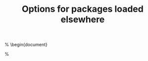 % Options for packages loaded elsewhere
\PassOptionsToPackage{unicode}{hyperref}
\PassOptionsToPackage{hyphens}{url}
%
\documentclass[
]{article}
\usepackage{lmodern}
\usepackage{amssymb,amsmath}
\usepackage{ifxetex,ifluatex}
\ifnum 0\ifxetex 1\fi\ifluatex 1\fi=0 % if pdftex
  \usepackage[T1]{fontenc}
  \usepackage[utf8]{inputenc}
  \usepackage{textcomp} % provide euro and other symbols
\else % if luatex or xetex
  \usepackage{unicode-math}
  \defaultfontfeatures{Scale=MatchLowercase}
  \defaultfontfeatures[\rmfamily]{Ligatures=TeX,Scale=1}
\fi
% Use upquote if available, for straight quotes in verbatim environments
\IfFileExists{upquote.sty}{\usepackage{upquote}}{}
\IfFileExists{microtype.sty}{% use microtype if available
  \usepackage[]{microtype}
  \UseMicrotypeSet[protrusion]{basicmath} % disable protrusion for tt fonts
}{}
\makeatletter
\@ifundefined{KOMAClassName}{% if non-KOMA class
  \IfFileExists{parskip.sty}{%
    \usepackage{parskip}
  }{% else
    \setlength{\parindent}{0pt}
    \setlength{\parskip}{6pt plus 2pt minus 1pt}}
}{% if KOMA class
  \KOMAoptions{parskip=half}}
\makeatother
\usepackage{xcolor}
\IfFileExists{xurl.sty}{\usepackage{xurl}}{} % add URL line breaks if available
\IfFileExists{bookmark.sty}{\usepackage{bookmark}}{\usepackage{hyperref}}
\hypersetup{
  pdftitle={Options for packages loaded elsewhere},
  hidelinks,
  pdfcreator={LaTeX via pandoc}}
\urlstyle{same} % disable monospaced font for URLs
\setlength{\emergencystretch}{3em} % prevent overfull lines
\providecommand{\tightlist}{%
  \setlength{\itemsep}{0pt}\setlength{\parskip}{0pt}}
\setcounter{secnumdepth}{-\maxdimen} % remove section numbering
\ifluatex
  \usepackage{selnolig}  % disable illegal ligatures
\fi

\title{Options for packages loaded elsewhere}
\author{}
\date{}

\begin{document}
\maketitle

\PassOptionsToPackage{unicode}{hyperref}
\PassOptionsToPackage{hyphens}{url}

\%

\documentclass[
]{article}
\usepackage{lmodern}
\usepackage{amssymb,amsmath}
\usepackage{ifxetex,ifluatex}
\ifnum 0\ifxetex 1\fi\ifluatex 1\fi=0 % if pdftex
  \usepackage[T1]{fontenc}
  \usepackage[utf8]{inputenc}
  \usepackage{textcomp} % provide euro and other symbols
\else % if luatex or xetex
  \usepackage{unicode-math}
  \defaultfontfeatures{Scale=MatchLowercase}
  \defaultfontfeatures[\rmfamily]{Ligatures=TeX,Scale=1}
\fi
% Use upquote if available, for straight quotes in verbatim environments
\IfFileExists{upquote.sty}{\usepackage{upquote}}{}
\IfFileExists{microtype.sty}{% use microtype if available
  \usepackage[]{microtype}
  \UseMicrotypeSet[protrusion]{basicmath} % disable protrusion for tt fonts
}{}
\makeatletter
\@ifundefined{KOMAClassName}{% if non-KOMA class
  \IfFileExists{parskip.sty}{%
    \usepackage{parskip}
  }{% else
    \setlength{\parindent}{0pt}
    \setlength{\parskip}{6pt plus 2pt minus 1pt}}
}{% if KOMA class
  \KOMAoptions{parskip=half}}
\makeatother
\usepackage{xcolor}
\IfFileExists{xurl.sty}{\usepackage{xurl}}{} % add URL line breaks if available
\IfFileExists{bookmark.sty}{\usepackage{bookmark}}{\usepackage{hyperref}}
\hypersetup{
  pdftitle={Options for packages loaded elsewhere},
  hidelinks,
  pdfcreator={LaTeX via pandoc}}
\urlstyle{same} % disable monospaced font for URLs
\setlength{\emergencystretch}{3em} % prevent overfull lines
\providecommand{\tightlist}{%
  \setlength{\itemsep}{0pt}\setlength{\parskip}{0pt}}
\setcounter{secnumdepth}{-\maxdimen} % remove section numbering
\ifluatex
  \usepackage{selnolig}  % disable illegal ligatures
\fi

\title{Options for packages loaded elsewhere}
\author{}
\date{}

\textbackslash begin\{document\}

\maketitle

\PassOptionsToPackage{unicode}{hyperref}
\PassOptionsToPackage{hyphens}{url}

\%

\begin{document}
\maketitle


\begin{Highlighting}[]
\textcolor[rgb]{0.00,0.44,0.13}{\textbf{cat}}(\textcolor[rgb]{0.25,0.44,0.63}{"Hello, World}\textcolor[rgb]{0.25,0.44,0.63}{\textbackslash{}n}\textcolor[rgb]{0.25,0.44,0.63}{"})
\end{Highlighting}


\begin{verbatim}
Hello, World
\end{verbatim}


\begin{Highlighting}[]
\textcolor[rgb]{0.00,0.44,0.13}{\textbf{summary}}(cars)
\end{Highlighting}


\begin{verbatim}
     speed           dist       
 Min.   : 4.0   Min.   :  2.00  
 1st Qu.:12.0   1st Qu.: 26.00  
 Median :15.0   Median : 36.00  
 Mean   :15.4   Mean   : 42.98  
 3rd Qu.:19.0   3rd Qu.: 56.00  
 Max.   :25.0   Max.   :120.00  
\end{verbatim}


\begin{Highlighting}[]
\textcolor[rgb]{0.00,0.44,0.13}{\textbf{plot}}(cars)
\end{Highlighting}


\includegraphics{testpdf_files/figure-latex/unnamed-chunk-3-1.png}

\end{document}

\end{document}

\end{document}
